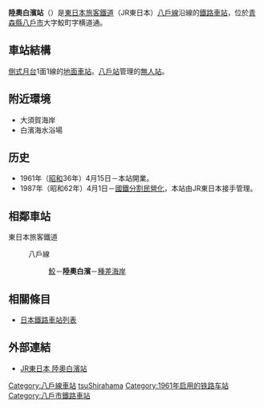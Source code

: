 {{Coord|40|31|0.120|N|141|35|30.768|E|display=title|type:landmark}} 
{{NoteTA
|T=zh-hans:陸奥白滨站;zh-hk:陸奧白濱站;zh-tw:陸奧白濱車站;
|1=zh-hans:陸奥白滨站;zh-hk:陸奧白濱站;zh-tw:陸奧白濱車站;}}
{{日本車站資訊
|公司色 = green
|站名 = 陸奧白濱站
|圖片 = JRE Mutsu-ShirahamaStation.jpg
|圖片說明 = 車站入口（2008年6月） 
|日文原名 = 陸奥白浜
|平假名 = むつしらはま
|羅馬拼音 = Mutsu-Shirahama
|前一站 = [[鮫站|鮫]]
|前一站距離 = 5.7
|後一站距離 = 2.1
|後一站 = [[種差海岸站|種差海岸]]
|電報略號 = ムツ
|所屬公司 = [[東日本旅客鐵道|東日本旅客鐵道]]（JR東日本）
|所屬路線 = {{Color|red|■}}[[八戶線|八戶線]]
|距離 = 17.5
|起點站 = [[八戶站|八戶]]
|所在地 = [[青森縣|青森縣]][[八戶市|八戶市]]大字鮫町字横道通
|車站構造 = [[地面車站|地面車站]]|
|月台配置 = 1面1線
|啟用年月日 = 1961年（[[昭和|昭和]]36年）4月15日
|乘客人數 = 
|統計年度 = 
|轉車 = 
|備註 = [[無人站|無人站]]
}}
'''陸奧白濱站'''（{{jpn|j=陸奥白浜駅|hg=むつしらはまえき|rm=Mutsu-shirahama eki|f=y}}）是[[東日本旅客鐵道|東日本旅客鐵道]]（JR東日本）[[八戶線|八戶線]]沿線的[[鐵路車站|鐵路車站]]，位於[[青森縣|青森縣]][[八戶市|八戶市]]大字鮫町字横道通。

== 車站結構 ==
[[側式月台|側式月台]]1面1線的[[地面車站|地面車站]]。[[八戶站|八戶站]]管理的[[無人站|無人站]]。

== 附近環境 ==
* 大須賀海岸
* 白濱海水浴場

== 历史 ==
* 1961年（[[昭和|昭和]]36年）4月15日－本站開業。
* 1987年（昭和62年）4月1日－[[國鐵分割民營化|國鐵分割民營化]]，本站由JR東日本接手管理。

== 相鄰車站 ==
; 東日本旅客鐵道
: {{Color|red|■}}八戶線
:: [[鮫站|鮫]]－'''陸奧白濱'''－[[種差海岸站|種差海岸]]

== 相關條目 ==
* [[日本鐵路車站列表|日本鐵路車站列表]]

== 外部連結 ==
* [http://www.jreast.co.jp/estation/station/info.aspx?StationCd=1541 JR東日本 陸奧白濱站]{{ja}}

{{八戶線}}
{{DEFAULTSORT:Mutsu-Shirahama}}
[[Category:八戶線車站|Category:八戶線車站]]
[[Category:日本鐵路車站_Mu|tsuShirahama]]
[[Category:1961年启用的铁路车站|Category:1961年启用的铁路车站]]
[[Category:八戶市鐵路車站|Category:八戶市鐵路車站]]